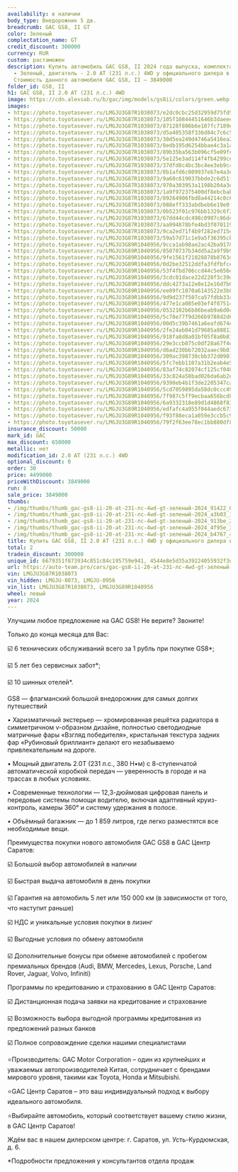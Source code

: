 ```yaml
---
availability: в наличии
body_type: Внедорожник 5 дв.
breadcrumb: GAC GS8, II GT
color: Зеленый
complectation_name: GT
credit_discount: 300000
currency: RUR
custom: растаможен
description: Купить автомобиль GAC GS8, II 2024 года выпуска, комплектация GT, цвет
  - Зеленый, двигатель - 2.0 AT (231 л.с.) 4WD у официального дилера в г. Балаково.
  Стоимость данного автомобиля GAC GS8, II – 3849000
folder_id: GS8, II
h1: GAC GS8, II 2.0 AT (231 л.с.) 4WD
image: https://cdn.alexsab.ru/b/gac/img/models/gs8ii/colors/green.webp
images:
- https://photo.toyotasever.ru/LMGJU3G87R1038073/e2dc0cbc25d32959d75fd5c03c191422.jpg
- https://photo.toyotasever.ru/LMGJU3G87R1038073/105f10844451646b3daeeef9311a3b03.jpeg
- https://photo.toyotasever.ru/LMGJU3G87R1038073/87128f806b6e107fc7189ebae21913be.jpeg
- https://photo.toyotasever.ru/LMGJU3G87R1038073/d5a405358f336d84c7c6c506f084f95e.jpeg
- https://photo.toyotasever.ru/LMGJU3G87R1038073/30d5ea249d4746a5416ea20a66eb4767.jpeg
- https://photo.toyotasever.ru/LMGJU3G87R1038073/8edb195d6254bbae4c3a1af2a384d247.jpeg
- https://photo.toyotasever.ru/LMGJU3G87R1038073/89b35ba563b096cf5e09fd392918c817.jpeg
- https://photo.toyotasever.ru/LMGJU3G87R1038073/5e125e3ad114f4fb4299cecd1bfee0eb.jpeg
- https://photo.toyotasever.ru/LMGJU3G87R1038073/37dfd8c4bc3bc4ee3eb9c4b28d26882d.jpeg
- https://photo.toyotasever.ru/LMGJU3G87R1038073/8b1afd6c009937eb7e4a3e7052a15676.jpeg
- https://photo.toyotasever.ru/LMGJU3G87R1038073/9a60c619037bbde2c6d51f6c7c720626.jpeg
- https://photo.toyotasever.ru/LMGJU3G87R1038073/970a303953a1198b204a3ea000d40c83.jpeg
- https://photo.toyotasever.ru/LMGJU3G87R1038073/1a9f972375400df8ebcbab5f52ca2332.jpeg
- https://photo.toyotasever.ru/LMGJU3G87R1038073/89264906fbd8a44214c0c682437e3007.jpeg
- https://photo.toyotasever.ru/LMGJU3G87R1038073/088eff333abdbeb6e19e0fc313ea9549.jpeg
- https://photo.toyotasever.ru/LMGJU3G87R1038073/0b523f01c976bb1329c6f28863b57c8a.jpeg
- https://photo.toyotasever.ru/LMGJU3G87R1038073/67dd44cdc498c0907c86dc3ac1aeca9b.jpeg
- https://photo.toyotasever.ru/LMGJU3G87R1038073/aa994878bfe4bd3f070119c6b7bdb4fc.jpeg
- https://photo.toyotasever.ru/LMGJU3G87R1038073/9ca2ed71f4b9f282ed715e81036fdc15.jpeg
- https://photo.toyotasever.ru/LMGJU3G87R1038073/59a57d71c1e9a5f36395cb7fb6a500e4.jpeg
- https://photo.toyotasever.ru/LMGJU3G89R1040956/9cca1ab98ae2ac42ba9178449c5e7388.jpeg
- https://photo.toyotasever.ru/LMGJU3G89R1040956/85870737b34dd5a2a9f9b94ee714ffd2.jpeg
- https://photo.toyotasever.ru/LMGJU3G89R1040956/9fe1561f21028878b8763d099a5af67e.jpeg
- https://photo.toyotasever.ru/LMGJU3G89R1040956/0d2be32512ddfa3fdfbfcea0cd083e36.jpeg
- https://photo.toyotasever.ru/LMGJU3G89R1040956/53f4fbd706ccd44c5e656eb42e7a1f5b.jpeg
- https://photo.toyotasever.ru/LMGJU3G89R1040956/3cdc01dace22d228f3c39d19ee84447d.jpeg
- https://photo.toyotasever.ru/LMGJU3G89R1040956/ddc4273a12e8e12e16d7b0b6d8e9d30a.jpeg
- https://photo.toyotasever.ru/LMGJU3G89R1040956/ee09fc1870a6143522e3b061ac7f3bc1.jpeg
- https://photo.toyotasever.ru/LMGJU3G89R1040956/9d9d237f507ca57fdbb33af7a48fa83c.jpeg
- https://photo.toyotasever.ru/LMGJU3G89R1040956/477e1ca085e03ef4f075149c8ced3255.jpeg
- https://photo.toyotasever.ru/LMGJU3G89R1040956/0532102b6b86beab9a6d0cb2771acaff.jpeg
- https://photo.toyotasever.ru/LMGJU3G89R1040956/5c78e77f9d266b9788d2d6b4716e26ee.jpeg
- https://photo.toyotasever.ru/LMGJU3G89R1040956/00d5c39b7461a6eafd674e1bc67a732b.jpeg
- https://photo.toyotasever.ru/LMGJU3G89R1040956/2fe24ab041d79685a88813bb9d1364b3.jpeg
- https://photo.toyotasever.ru/LMGJU3G89R1040956/918fa8d8a01bf05f8a0b81e4707b4046.jpeg
- https://photo.toyotasever.ru/LMGJU3G89R1040956/29e3ccb075c0df28a67f4de493d0892d.jpeg
- https://photo.toyotasever.ru/LMGJU3G89R1040956/d6ad230bb72032aaec9b0145345ab4b2.jpeg
- https://photo.toyotasever.ru/LMGJU3G89R1040956/309ac398730cbb372d090138e0f0cb6d.jpeg
- https://photo.toyotasever.ru/LMGJU3G89R1040956/5fc7ebb1107a31b2eab4e51969f56560.jpeg
- https://photo.toyotasever.ru/LMGJU3G89R1040956/83af74c82074cf125cf048eb9d0ce141.jpeg
- https://photo.toyotasever.ru/LMGJU3G89R1040956/33c824a58bad026da6ab2ee788d9166b.jpeg
- https://photo.toyotasever.ru/LMGJU3G89R1040956/9390eb4b1f3de2205347cadd4de876e1.jpeg
- https://photo.toyotasever.ru/LMGJU3G89R1040956/5cd7059895da58dc0ccc496244f596ec.jpeg
- https://photo.toyotasever.ru/LMGJU3G89R1040956/7f987c5ff9ecbaa656bcd8ffd55ae5fb.jpeg
- https://photo.toyotasever.ru/LMGJU3G89R1040956/6a9332318e89d1d4868f83ac08400ee9.jpeg
- https://photo.toyotasever.ru/LMGJU3G89R1040956/edfafc4a955f044aedc673a76813829e.jpeg
- https://photo.toyotasever.ru/LMGJU3G89R1040956/f93f88eca1a059e3ccb5c9a737447a3a.jpeg
- https://photo.toyotasever.ru/LMGJU3G89R1040956/79f2f63ee78ec1bb880df89bc435f26b.jpeg
insurance_discount: 50000
mark_id: GAC
max_discount: 650000
metallic: нет
modification_id: 2.0 AT (231 л.с.) 4WD
optional_discount: 0
order: 30
price: 4499000
priceWithDiscount: 3849000
run: 8
sale_price: 3849000
thumbs:
- /img/thumbs/thumb_gac-gs8-ii-20-at-231-лс-4wd-gt-зеленый-2024_91422_0.webp
- /img/thumbs/thumb_gac-gs8-ii-20-at-231-лс-4wd-gt-зеленый-2024_a3b03_1.webp
- /img/thumbs/thumb_gac-gs8-ii-20-at-231-лс-4wd-gt-зеленый-2024_913be_2.webp
- /img/thumbs/thumb_gac-gs8-ii-20-at-231-лс-4wd-gt-зеленый-2024_4f95e_3.webp
- /img/thumbs/thumb_gac-gs8-ii-20-at-231-лс-4wd-gt-зеленый-2024_b4767_4.webp
title: Купить GAC GS8, II 2.0 AT (231 л.с.) 4WD у официального дилера в Балаково
total: 2
tradein_discount: 300000
unique_id: 6679351f873934c851c84c195759e941, 4544e8e5d35a39224055932f3de68f7e
url: https://auto-team.pro/cars/gac-gs8-ii-20-at-231-лс-4wd-gt-зеленый-2024/
vin: LMGJU3G87R1038073
vin_hidden: LMGJU-8073, LMGJU-0956
vin_list: LMGJU3G87R1038073, LMGJU3G89R1040956
wheel: левый
year: 2024
---
```

<p>
 Улучшим любое предложение на GAC GS8! Не верите? Звоните!
</p>
<p>
</p>
<p>
 Только до конца месяца для Вас:
</p>
<p>
</p>
<p>
 ☑️ 6 технических обслуживаний всего за 1 рубль при покупке GS8*;
</p>
<p>
 ☑️ 5 лет без сервисных забот*;
</p>
<p>
 ☑️ 10 шинных отелей*.
</p>
<p>
</p>
<p>
 GS8  —  флагманский большой внедорожник для самых долгих путешествий
</p>
<p>
</p>
<p>
 • Харизматичный экстерьер — хромированная решётка радиатора в симметричном v-образном дизайне, полностью светодиодные матричные фары «Взгляд победителя», кристальная текстура задних фар «Рубиновый бриллиант» делают его незабываемо привлекательным на дороге.
</p>
<p>
</p>
<p>
 • Мощный двигатель 2.0T (231 л.с., 380 Н•м) с 8-ступенчатой автоматической коробкой передач — уверенность в городе и на трассах в любых условиях.
</p>
<p>
</p>
<p>
 • Современные технологии — 12,3-дюймовая цифровая панель и передовые системы помощи водителю, включая адаптивный круиз-контроль, камеры 360° и систему удержания в полосе.
</p>
<p>
</p>
<p>
 • Объёмный багажник  — до 1 859 литров, где легко разместятся все необходимые вещи.
</p>
<p>
</p>
<p>
 Преимущества покупки нового автомобиля GAC GS8 в GАС Центр Саратов:
</p>
<p>
 ☑️ Большой выбор автомобилей в наличии
</p>
<p>
 ☑️ Быстрая выдача автомобиля в день покупки
</p>
<p>
 ☑️ Гарантия на автомобиль 5 лет или 150 000 км (в зависимости от того, что наступит раньше)
</p>
<p>
 ☑️ НДС и уникальные условия покупки в лизинг
</p>
<p>
 ☑️ Выгодные условия по обмену автомобиля
</p>
<p>
 ☑️ Дополнительные бонусы при обмене автомобилей с пробегом премиальных брендов (Audi, BMW, Mercedes, Lexus, Porsche, Land Rover, Jaguar, Volvo, Infiniti)
</p>
<p>
</p>
<p>
 Программы по кредитованию и страхованию в GАС Центр Саратов:
</p>
<p>
 ☑️ Дистанционная подача заявки на кредитование и страхование
</p>
<p>
 ☑️ Возможность выбора выгодной программы кредитования из предложений разных банков
</p>
<p>
 ☑️ Полное сопровождение сделки нашими специалистами
</p>
<p>
</p>
<p>
 ⭐️Производитель: GAC Motor Corporation – один из крупнейших и уважаемых автопроизводителей Китая, сотрудничает с брендами мирового уровня, такими как Toyota, Honda и Mitsubishi.
</p>
<p>
 ⭐️GАС Центр Саратов – это ваш индивидуальный подход к выбору идеального автомобиля.
</p>
<p>
 ⭐️Выбирайте автомобиль, который соответствует вашему стилю жизни, в GАС Центр Саратов!
</p>
<p>
</p>
<p>
 Ждём вас в нашем дилерском центре: г. Саратов, ул. Усть-Курдюмская, д. 6.
</p>
<p>
</p>
<p>
 *Подробности предложения у консультантов отдела продаж
</p>
